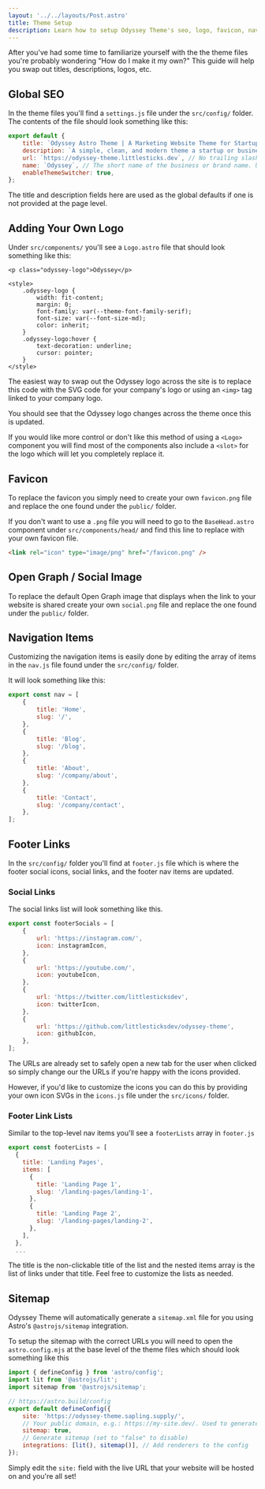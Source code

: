 ```yaml
---
layout: '../../layouts/Post.astro'
title: Theme Setup
description: Learn how to setup Odyssey Theme's seo, logo, favicon, nav items, etc.
---
```


After you've had some time to familiarize yourself with the the theme files you're probably wondering "How do I make it my own?" This guide will help you swap out titles, descriptions, logos, etc.

## Global SEO

In the theme files you'll find a `settings.js` file under the `src/config/` folder. The contents of the file should look something like this:

```js
export default {
	title: `Odyssey Astro Theme | A Marketing Website Theme for Startups and Businesses`,
	description: `A simple, clean, and modern theme a startup or businesses' marketing website.`,
	url: `https://odyssey-theme.littlesticks.dev`, // No trailing slash!
	name: `Odyssey`, // The short name of the business or brand name. Used for things like the copyright in the footer.
	enableThemeSwitcher: true,
};
```

The title and description fields here are used as the global defaults if one is not provided at the page level.

## Adding Your Own Logo

Under `src/components/` you'll see a `Logo.astro` file that should look something like this:

```astro
<p class="odyssey-logo">Odyssey</p>

<style>
	.odyssey-logo {
		width: fit-content;
		margin: 0;
		font-family: var(--theme-font-family-serif);
		font-size: var(--font-size-md);
		color: inherit;
	}
	.odyssey-logo:hover {
		text-decoration: underline;
		cursor: pointer;
	}
</style>
```

The easiest way to swap out the Odyssey logo across the site is to replace this code with the SVG code for your company's logo or using an `<img>` tag linked to your company logo.

You should see that the Odyssey logo changes across the theme once this is updated.

If you would like more control or don't like this method of using a `<Logo>` component you will find most of the components also include a `<slot>` for the logo which will let you completely replace it.

## Favicon

To replace the favicon you simply need to create your own `favicon.png` file and replace the one found under the `public/` folder.

If you don't want to use a `.png` file you will need to go to the `BaseHead.astro` component under `src/components/head/` and find this line to replace with your own favicon file.

```html
<link rel="icon" type="image/png" href="/favicon.png" />
```

## Open Graph / Social Image

To replace the default Open Graph image that displays when the link to your website is shared create your own `social.png` file and replace the one found under the `public/` folder.

## Navigation Items

Customizing the navigation items is easily done by editing the array of items in the `nav.js` file found under the `src/config/` folder.

It will look something like this:

```js
export const nav = [
	{
		title: 'Home',
		slug: '/',
	},
	{
		title: 'Blog',
		slug: '/blog',
	},
	{
		title: 'About',
		slug: '/company/about',
	},
	{
		title: 'Contact',
		slug: '/company/contact',
	},
];
```

## Footer Links

In the `src/config/` folder you'll find at `footer.js` file which is where the footer social icons, social links, and the footer nav items are updated.

### Social Links

The social links list will look something like this.

```js
export const footerSocials = [
	{
		url: 'https://instagram.com/',
		icon: instagramIcon,
	},
	{
		url: 'https://youtube.com/',
		icon: youtubeIcon,
	},
	{
		url: 'https://twitter.com/littlesticksdev',
		icon: twitterIcon,
	},
	{
		url: 'https://github.com/littlesticksdev/odyssey-theme',
		icon: githubIcon,
	},
];
```

The URLs are already set to safely open a new tab for the user when clicked so simply change our the URLs if you're happy with the icons provided.

However, if you'd like to customize the icons you can do this by providing your own icon SVGs in the `icons.js` file under the `src/icons/` folder.

### Footer Link Lists

Similar to the top-level nav items you'll see a `footerLists` array in `footer.js`

```js
export const footerLists = [
  {
    title: 'Landing Pages',
    items: [
      {
        title: 'Landing Page 1',
        slug: '/landing-pages/landing-1',
      },
      {
        title: 'Landing Page 2',
        slug: '/landing-pages/landing-2',
      },
    ],
  },
  ...
```

The title is the non-clickable title of the list and the nested items array is the list of links under that title. Feel free to customize the lists as needed.

## Sitemap

Odyssey Theme will automatically generate a `sitemap.xml` file for you using Astro's `@astrojs/sitemap` integration.

To setup the sitemap with the correct URLs you will need to open the `astro.config.mjs` at the base level of the theme files which should look something like this

```js
import { defineConfig } from 'astro/config';
import lit from '@astrojs/lit';
import sitemap from '@astrojs/sitemap';

// https://astro.build/config
export default defineConfig({
	site: 'https://odyssey-theme.sapling.supply/',
	// Your public domain, e.g.: https://my-site.dev/. Used to generate sitemaps and canonical URLs.
	sitemap: true,
	// Generate sitemap (set to "false" to disable)
	integrations: [lit(), sitemap()], // Add renderers to the config
});
```

Simply edit the `site:` field with the live URL that your website will be hosted on and you're all set!
